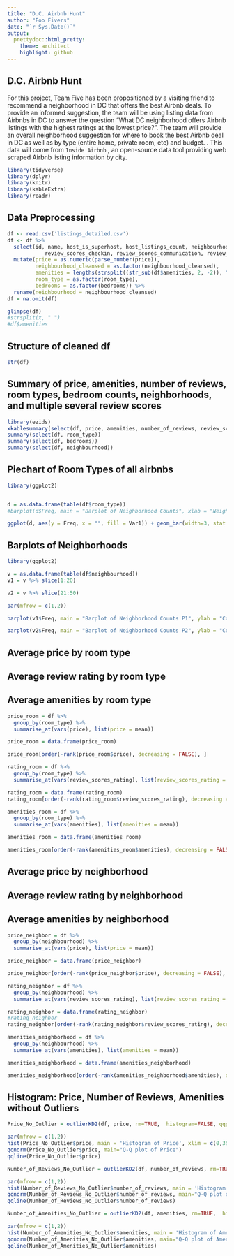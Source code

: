 ```yaml
---
title: "D.C. Airbnb Hunt"
author: "Foo Fivers"
date: "`r Sys.Date()`"
output:
  prettydoc::html_pretty:
    theme: architect
    highlight: github
---
```


## D.C. Airbnb Hunt

For this project, Team Five has been propositioned by a visiting friend to recommend a neighborhood in DC that offers the best Airbnb deals. To provide an informed suggestion, the team will be using listing data from Airbnbs in DC to answer the question “What DC neighborhood offers Airbnb listings with the highest ratings at the lowest price?”. The team will provide an overall neighborhood suggestion for where to book the best Airbnb deal in DC as well as by type (entire home, private room, etc) and budget. . This data will come from `Inside Airbnb` , an open-source data tool providing web scraped Airbnb listing information by city.

```r
library(tidyverse)
library(dplyr)
library(knitr)
library(kableExtra)
library(readr)
```
## Data Preprocessing

```r
df <- read.csv('listings_detailed.csv')
df <- df %>% 
  select(id, name, host_is_superhost, host_listings_count, neighbourhood_cleansed, latitude, longitude, room_type, bedrooms, beds, amenities, price, availability_60, number_of_reviews, review_scores_rating, , review_scores_accuracy, review_scores_cleanliness,
            review_scores_checkin, review_scores_communication, review_scores_location, review_scores_value, reviews_per_month) %>% 
  mutate(price = as.numeric(parse_number(price)),
         neighbourhood_cleansed = as.factor(neighbourhood_cleansed),
         amenities = lengths(strsplit((str_sub(df$amenities, 2, -2)), ",")),
         room_type = as.factor(room_type),
         bedrooms = as.factor(bedrooms)) %>%
  rename(neighbourhood = neighbourhood_cleansed)
df = na.omit(df)

glimpse(df)
#strsplit(x, " ")
#df$amenities
```


## Structure of cleaned df

```r
str(df)
```

## Summary of price, amenities, number of reviews, room types, bedroom counts, neighborhoods, and multiple several review scores

```r
library(ezids)
xkablesummary(select(df, price, amenities, number_of_reviews, review_scores_rating, review_scores_accuracy, review_scores_cleanliness, review_scores_checkin, review_scores_communication, review_scores_location, review_scores_value))
summary(select(df, room_type))
summary(select(df, bedrooms))
summary(select(df, neighbourhood))
```
## Piechart of Room Types of all airbnbs

```r
library(ggplot2)


d = as.data.frame(table(df$room_type))
#barplot(d$Freq, main = "Barplot of Neighborhood Counts", xlab = "Neighborhoods", ylab = "")

ggplot(d, aes(y = Freq, x = "", fill = Var1)) + geom_bar(width=3, stat = "identity")+ coord_polar("y", start = 0) + scale_fill_brewer(palette="Dark2") + labs(title = "Piechart of Room Types", x = "", y = "")

```
## Barplots of Neighborhoods

```r
library(ggplot2)

v = as.data.frame(table(df$neighbourhood))
v1 = v %>% slice(1:20)

v2 = v %>% slice(21:50)

par(mfrow = c(1,2))

barplot(v1$Freq, main = "Barplot of Neighborhood Counts P1", ylab = "Count",  width = 5, names.arg = v1$Var1, las = 2, cex.names=0.6, col = 'darkred')

barplot(v2$Freq, main = "Barplot of Neighborhood Counts P2", ylab = "Count",  width = 5, names.arg = v2$Var1, las = 2, cex.names=0.6, col = 'lightblue')

```


## Average price by room type
## Average review rating by room type
## Average amenities by room type
```r
price_room = df %>%
  group_by(room_type) %>%
  summarise_at(vars(price), list(price = mean))

price_room = data.frame(price_room)

price_room[order(-rank(price_room$price), decreasing = FALSE), ]
```

```r
rating_room = df %>%
  group_by(room_type) %>%
  summarise_at(vars(review_scores_rating), list(review_scores_rating = mean))

rating_room = data.frame(rating_room)
rating_room[order(-rank(rating_room$review_scores_rating), decreasing = FALSE), ]
```

```r
amenities_room = df %>%
  group_by(room_type) %>%
  summarise_at(vars(amenities), list(amenities = mean))

amenities_room = data.frame(amenities_room)

amenities_room[order(-rank(amenities_room$amenities), decreasing = FALSE), ]
```

## Average price by neighborhood
## Average review rating by neighborhood
## Average amenities by neighborhood
```r
price_neighbor = df %>%
  group_by(neighbourhood) %>%
  summarise_at(vars(price), list(price = mean))

price_neighbor = data.frame(price_neighbor)

price_neighbor[order(-rank(price_neighbor$price), decreasing = FALSE), ]
```

```r
rating_neighbor = df %>%
  group_by(neighbourhood) %>%
  summarise_at(vars(review_scores_rating), list(review_scores_rating = mean))

rating_neighbor = data.frame(rating_neighbor)
#rating_neighbor
rating_neighbor[order(-rank(rating_neighbor$review_scores_rating), decreasing = FALSE), ]
```

```r
amenities_neighborhood = df %>%
  group_by(neighbourhood) %>%
  summarise_at(vars(amenities), list(amenities = mean))

amenities_neighborhood = data.frame(amenities_neighborhood)

amenities_neighborhood[order(-rank(amenities_neighborhood$amenities), decreasing = FALSE), ]
```

## Histogram: Price, Number of Reviews, Amenities without Outliers
```r
Price_No_Outlier = outlierKD2(df, price, rm=TRUE,  histogram=FALSE, qqplt=FALSE)

par(mfrow = c(1,2))
hist(Price_No_Outlier$price, main = 'Histogram of Price', xlim = c(0,350))
qqnorm(Price_No_Outlier$price, main="Q-Q plot of Price") 
qqline(Price_No_Outlier$price)
```

```r
Number_of_Reviews_No_Outlier = outlierKD2(df, number_of_reviews, rm=TRUE,  histogram=FALSE, qqplt=FALSE) 

par(mfrow = c(1,2))
hist(Number_of_Reviews_No_Outlier$number_of_reviews, main = 'Histogram of Number of Reviews', xlim = c(0,200))
qqnorm(Number_of_Reviews_No_Outlier$number_of_reviews, main="Q-Q plot of Number of Reviews") 
qqline(Number_of_Reviews_No_Outlier$number_of_reviews)
```

```r
Number_of_Amenities_No_Outlier = outlierKD2(df, amenities, rm=TRUE,  histogram=FALSE, qqplt=FALSE) 

par(mfrow = c(1,2))
hist(Number_of_Amenities_No_Outlier$amenities, main = 'Histogram of Amenities', xlim = c(0,65))
qqnorm(Number_of_Amenities_No_Outlier$amenities, main="Q-Q plot of Amenities") 
qqline(Number_of_Amenities_No_Outlier$amenities)
```


